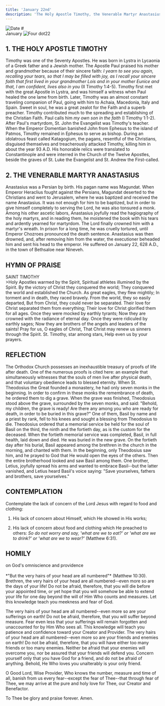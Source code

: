 ```yaml
---
title: 'January 22nd'
description: 'The Holy Apostle Timothy, the Venerable Martyr Anastasius'
---
```


<RunningHead />
<Image src="/title-imprint.png" height={50} width={50} alt="Date" className="title-imprint"/>
# <div id="date">January <Image className="four-dot" src="/four-dot.png" height={15} width={15} alt="Four dot" />22</div>

## 1. THE HOLY APOSTLE TIMOTHY

Timothy was one of the Seventy Apostles. He was born in Lystra in Lycaonia of a Greek father and a Jewish mother. The Apostle Paul praised his mother and grandmother because of their sincere faith: *I yearn to see you again, recalling your tears, so that I may be filled with joy, as I recall your sincere faith that first lived in your grandmother Lois and in your mother Eunice and that, I am confident, lives also in you* (II Timothy 1:4-5). Timothy first met with the great Apostle in Lystra, and was himself a witness when Paul healed the one lame from birth. Later, Timothy was an almost constant traveling companion of Paul, going with him to Achaia, Macedonia, Italy and Spain. Sweet in soul, he was a great zealot for the Faith and a superb preacher. Timothy contributed much to the spreading and establishing of the Christian Faith. Paul calls him *my own son in the faith* (I Timothy 1:1-2). After Paul's martyrdom, St. John the Evangelist was Timothy's teacher. When the Emperor Domentian banished John from Ephesus to the island of Patmos, Timothy remained in Ephesus to serve as bishop. During an idolatrous feast called Katagogium, the pagans, resentful of the Christians, disguised themselves and treacherously attacked Timothy, killing him in about the year 93 A.D. His honorable relics were translated to Constantinople and were interred in the Church of the Twelve Apostles, beside the graves of St. Luke the Evangelist and St. Andrew the First-called.

## 2. THE VENERABLE MARTYR ANASTASIUS

Anastasius was a Persian by birth. His pagan name was Magundat. When Emperor Heraclius fought against the Persians, Magundat deserted to the Christians and went to Jerusalem, where he was baptized and received the name Anastasius. It was not enough for him to be baptized, but in order to give himself completely to serving the Lord, he was also tonsured a monk. Among his other ascetic labors, Anastasius joyfully read the hagiography of the holy martyrs, and in reading them, he moistened the book with his tears and ardently yearned for martyrdom. The Lord finally crowned him with a martyr's wreath. In prison for a long time, he was cruelly tortured, until Emperor Chozroes pronounced the death sentence. Anastasius was then drowned, and, after removing him from the water, the executioner beheaded him and sent his head to the emperor. He suffered on January 22, 628 A.D., in the town of Bethsaloe near Nineveh.


## HYMN OF PRAISE
<div style={{textAlign:'center', color:'crimson', fontWeight:'bold'}}>
SAINT TIMOTHY
</div>
>Holy Apostles warmed by the Spirit,  
Spiritual athletes illumined by the Spirit.  
By the victory of Christ they conquered the world;  
They conquered the world and established the Church.  
As great eagles, they flew mightily;  
In torment and in death, they raced bravely.  
From the world, they so easily departed,  
But from Christ, they could never be separated.  
Their love for Christ separated them from everything;  
Their love for Christ glorified them for all ages.  
Once they were mocked by earthly tyrants;  
Now they are crowned with the radiance of eternal day.  
Once they were ridiculed by earthly sages;  
Now they are brothers of the angels and leaders of the saints!  
Pray for us, O eagles of Christ,  
That Christ may renew us sinners through the Spirit.  
St. Timothy, star among stars,  
Help even us by your prayers.  

## REFLECTION

The Orthodox Church possesses an inexhaustible treasury of proofs of life after death. One of the numerous proofs is cited here: an example that simultaneously witnesses that the souls of men live after physical death, and that voluntary obedience leads to blessed eternity. When St. Theodosius the Great founded a monastery, he had only seven monks in the beginning. In order to confirm in these monks the remembrance of death, he ordered them to dig a grave. When the grave was finished, Theodosius stood above the grave, surrounded by the seven monks, and said: "Behold, my children, the grave is ready! Are there any among you who are ready for death, in order to be buried in this grave?" One of them, Basil by name and a priest by rank, fell to his knees and sought a blessing from Theodosius to die. Theodosius ordered that a memorial service be held for the soul of Basil on the third, the ninth and the fortieth day, as is the custom for the deceased. When the fortieth memorial service was completed, Basil, in full health, laid down and died. He was buried in the new grave. On the fortieth day after his burial, Basil appeared among the brethren in the church in the morning, and chanted with them. In the beginning, only Theodosius saw him, and he prayed to God that He would open the eyes of the others. Then the entire brotherhood looked and saw Basil among them. One brother, Letius, joyfully spread his arms and wanted to embrace Basil--but the latter vanished, and Letius heard Basil's voice saying: "Save yourselves, fathers and brothers, save yourselves."


## CONTEMPLATION

Contemplate the lack of concern of the Lord Jesus with regard to food and clothing:

1. His lack of concern about Himself, which He showed in His works;

2. His lack of concern about food and clothing which He preached to others: *So do not worry and say, 'what are we to eat?' or 'what are we to drink?' or 'what are we to wear?'* (Matthew 6:31).


## HOMILY
<div style={{textAlign:'center', color:'crimson', fontWeight:'bold'}}>
on God's omniscience and providence
</div><br /><div style={{textAlign:'right'}}>
*"But the very hairs of your head are all numbered"* (Matthew 10:30).
</div>
Brethren, the very hairs of your head are all numbered--even more so are the days of your life! Do not be afraid, therefore, that you will die before your appointed time, or yet hope that you will somehow be able to extend your life for one day beyond the will of Him Who counts and measures. Let this knowledge teach you meekness and fear of God.

The very hairs of your head are all numbered--even more so are your sufferings on earth! Do not be afraid, therefore, that you will suffer beyond measure. Fear even less that your sufferings will remain forgotten and unaccounted for by Him Who sees all. This knowledge will teach you patience and confidence toward your Creator and Provider. The very hairs of your head are all numbered--even more so are your friends and enemies on earth! Do not be afraid, therefore, that you will have either too many friends or too many enemies. Neither be afraid that your enemies will overcome you, nor be assured that your friends will defend you. Concern yourself only that you have God for a friend, and do not be afraid of anything. Behold, He Who loves you unalterably is your only friend.

O Good Lord, Wise Provider, Who knows the number, measure and time of all, banish from us every fear--except the fear of Thee--that through fear of Thee, we may arrive at the pure and holy love for Thee, our Creator and Benefactor.

To Thee be glory and praise forever. Amen.